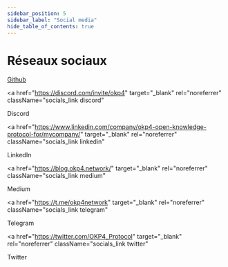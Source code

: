 ```yaml
---
sidebar_position: 5
sidebar_label: "Social media"
hide_table_of_contents: true
---
```



# Réseaux sociaux

<div className="social_media">
<a
  href="https://github.com/okp4"
  target="_blank"
  rel="noreferrer"
  className="socials_link github"
>
  <IconGithub />
  <span>
    <p className="text">Github</p>
  </span>
</a>

<a
  href="https://discord.com/invite/okp4"
  target="_blank"
  rel="noreferrer"
  className="socials_link discord"
>
  <IconDiscord />
  <span>
    <p className="text">Discord</p>
  </span>
</a>

<a
  href="https://www.linkedin.com/company/okp4-open-knowledge-protocol-for/mycompany/"
  target="_blank"
  rel="noreferrer"
  className="socials_link linkedin"
>
  <IconLinkedin />
  <span>
    <p className="text">LinkedIn</p>
  </span>
</a>

<a
  href="https://blog.okp4.network/"
  target="_blank"
  rel="noreferrer"
  className="socials_link medium"
>
  <IconMedium />
  <span>
    <p className="text">Medium</p>
  </span>
</a>

<a
  href="https://t.me/okp4network"
  target="_blank"
  rel="noreferrer"
  className="socials_link telegram"
>
  <IconTelegram />
  <span>
    <p className="text">Telegram</p>
  </span>
</a>

<a
  href="https://twitter.com/OKP4_Protocol"
  target="_blank"
  rel="noreferrer"
  className="socials_link twitter"
>
  <IconTwitter />
  <span>
    <p className="text">Twitter</p>
  </span>
</a>
</div>
